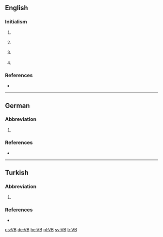 {{also|vb|vb.}}
==English==

===Initialism===
{{rfc-header|Initialism}}
{{head|en|initialism}}

# {{lb|en|Australia}} {{initialism of|[[w:Victoria Bitter|Victoria Bitter]]|dot=|lang=en}} {{gloss|an Australian brand of beer}}
# {{lb|en|chemistry}} {{initialism of|[[w:Valence bond theory|Valence Bond]] [[theory]]|lang=en}}
# {{lb|en|software}} {{initialism of|[[Visual Basic]]|dot=|lang=en}} {{gloss|a programming language}}
# {{lb|en|physics}} {{initialism of|valence band|dot=|lang=en}}

===References===
* {{pedia}}

----

==German==

===Abbreviation===
{{rfc-header|Abbreviation}}
{{head|de|abbreviation}}

# {{abbreviation of|[[Vereinbarung]] or [[Verhandlungsbasis]]|lang=de}}

===References===
* {{pedia|lang=de}}

----

==Turkish==

===Abbreviation===
{{rfc-header|Abbreviation}}
{{head|tr|abbreviation}}

# {{abbreviation of|[[vakıf|Vakıflar]] [[banka|Bankası]]|lang=tr}}

===References===
* {{pedia|lang=tr}}

[[cs:VB]]
[[de:VB]]
[[he:VB]]
[[pl:VB]]
[[sv:VB]]
[[tr:VB]]